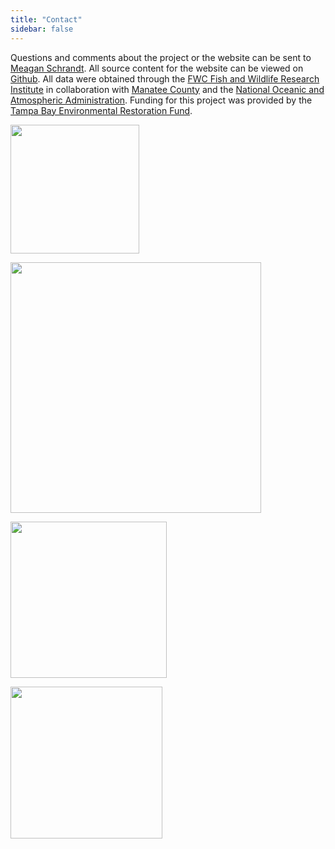 ```yaml
---
title: "Contact"
sidebar: false
---
```


Questions and comments about the project or the website can be sent to [Meagan Schrandt](mailto:Meagan.Schrandt@MyFWC.com). All source content for the website can be viewed on [Github](https://github.com/tbep-tech/robinson-sport-fish/). All data were obtained through the [FWC Fish and Wildlife Research Institute](https://myfwc.com/research/) in collaboration with [Manatee County](https://www.mymanatee.org/departments/natural_resources) and the [National Oceanic and Atmospheric Administration](https://www.fisheries.noaa.gov/about/office-habitat-conservation). Funding for this project was provided by the [Tampa Bay Environmental Restoration Fund](https://estuaries.org/tampa-bay-environmental-restoration-fund/).

::: {layout-ncol="2"}
![](images/FWC%20seal%20c.png){width="206"}

![](images/manatee_county.png){width="401"}

![](images/NOAA_logo.png){width="250"}

![](images/paste-C6810F09.png){width="243"}
:::
